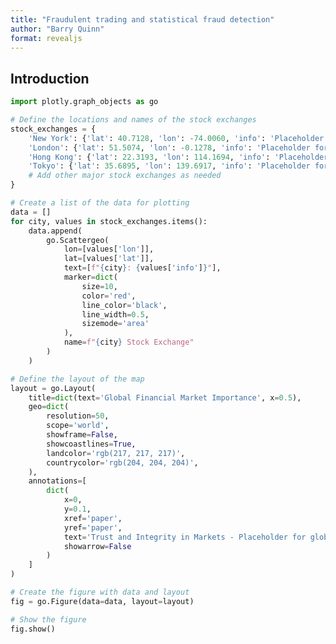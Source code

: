 ```yaml
---
title: "Fraudulent trading and statistical fraud detection"
author: "Barry Quinn"
format: revealjs
---
```


## Introduction

```python
import plotly.graph_objects as go

# Define the locations and names of the stock exchanges
stock_exchanges = {
    'New York': {'lat': 40.7128, 'lon': -74.0060, 'info': 'Placeholder for NY statistics'},
    'London': {'lat': 51.5074, 'lon': -0.1278, 'info': 'Placeholder for London statistics'},
    'Hong Kong': {'lat': 22.3193, 'lon': 114.1694, 'info': 'Placeholder for Hong Kong statistics'},
    'Tokyo': {'lat': 35.6895, 'lon': 139.6917, 'info': 'Placeholder for Tokyo statistics'},
    # Add other major stock exchanges as needed
}

# Create a list of the data for plotting
data = []
for city, values in stock_exchanges.items():
    data.append(
        go.Scattergeo(
            lon=[values['lon']],
            lat=[values['lat']],
            text=[f"{city}: {values['info']}"],
            marker=dict(
                size=10,
                color='red',
                line_color='black',
                line_width=0.5,
                sizemode='area'
            ),
            name=f"{city} Stock Exchange"
        )
    )

# Define the layout of the map
layout = go.Layout(
    title=dict(text='Global Financial Market Importance', x=0.5),
    geo=dict(
        resolution=50,
        scope='world',
        showframe=False,
        showcoastlines=True,
        landcolor='rgb(217, 217, 217)',
        countrycolor='rgb(204, 204, 204)',
    ),
    annotations=[
        dict(
            x=0,
            y=0.1,
            xref='paper',
            yref='paper',
            text='Trust and Integrity in Markets - Placeholder for global impact statistics',
            showarrow=False
        )
    ]
)

# Create the figure with data and layout
fig = go.Figure(data=data, layout=layout)

# Show the figure
fig.show()

```
